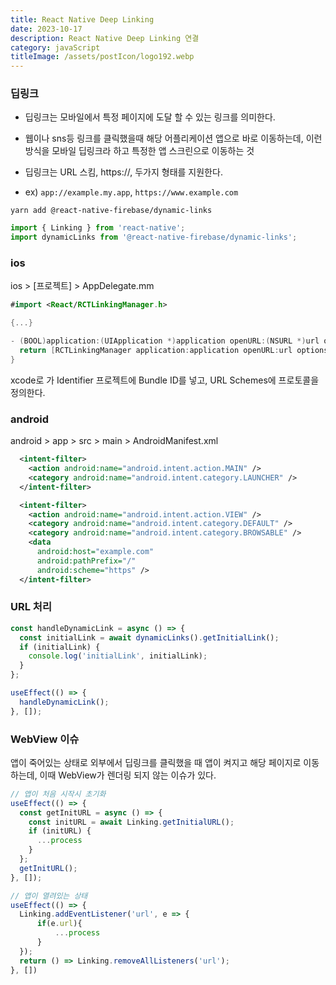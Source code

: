 ```yaml
---
title: React Native Deep Linking
date: 2023-10-17
description: React Native Deep Linking 연결
category: javaScript
titleImage: /assets/postIcon/logo192.webp
---
```


### 딥링크
- 딥링크는 모바일에서 특정 페이지에 도달 할 수 있는 링크를 의미한다.
- 웹이나 sns등 링크를 클릭했을때 해당 어플리케이션 앱으로 바로 이동하는데, 이런 방식을 모바일 딥링크라 하고 특정한 앱 스크린으로 이동하는 것

- 딥링크는 URL 스킴, https://, 두가지 형태를 지원한다.
- ex) `app://example.my.app`, `https://www.example.com`

```shell
yarn add @react-native-firebase/dynamic-links
```

```jsx
import { Linking } from 'react-native';
import dynamicLinks from '@react-native-firebase/dynamic-links';
```


### ios

ios > [프로젝트] > AppDelegate.mm

```swift
#import <React/RCTLinkingManager.h>

{...}

- (BOOL)application:(UIApplication *)application openURL:(NSURL *)url options:(NSDictionary<UIApplicationOpenURLOptionsKey,id> *)options {
  return [RCTLinkingManager application:application openURL:url options:options];
}
```

xcode로 가 Identifier 프로젝트에 Bundle ID를 넣고,
URL Schemes에 프로토콜을 정의한다.

### android

android > app > src > main > AndroidManifest.xml

```xml
  <intent-filter>
    <action android:name="android.intent.action.MAIN" />
    <category android:name="android.intent.category.LAUNCHER" />
  </intent-filter>

  <intent-filter>
    <action android:name="android.intent.action.VIEW" />
    <category android:name="android.intent.category.DEFAULT" />
    <category android:name="android.intent.category.BROWSABLE" />
    <data
      android:host="example.com"
      android:pathPrefix="/"
      android:scheme="https" />
  </intent-filter>
```


### URL 처리

```jsx
const handleDynamicLink = async () => {
  const initialLink = await dynamicLinks().getInitialLink();
  if (initialLink) {
    console.log('initialLink', initialLink);
  }
};

useEffect(() => {
  handleDynamicLink();
}, []);
```

### WebView 이슈

앱이 죽어있는 상태로 외부에서 딥링크를 클릭했을 때 앱이 켜지고 해당 페이지로 이동하는데, 이때 WebView가 렌더링 되지 않는 이슈가 있다.

```jsx
// 앱이 처음 시작시 초기화
useEffect(() => {
  const getInitURL = async () => {
    const initURL = await Linking.getInitialURL();
    if (initURL) {
      ...process
    }
  };
  getInitURL();
}, []);

// 앱이 열려있는 상태
useEffect(() => {
  Linking.addEventListener('url', e => {
      if(e.url){
          ...process
      }
  });
  return () => Linking.removeAllListeners('url');
}, [])
```
